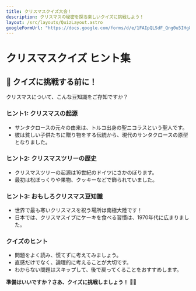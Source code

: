 ```yaml
---
title: クリスマスクイズ大会！
description: クリスマスの秘密を探る楽しいクイズに挑戦しよう！
layout: /src/layouts/QuizLayout.astro
googleFormUrl: "https://docs.google.com/forms/d/e/1FAIpQLSdF_Qng0u5IHg8l35OP1rAU4RhHssjO9lle06TAGlGx9Kka_g"
---
```


# クリスマスクイズ ヒント集

## 🎄 クイズに挑戦する前に！

クリスマスについて、こんな豆知識をご存知ですか？

### ヒント1: クリスマスの起源
- サンタクロースの元々の由来は、トルコ出身の聖ニコラスという聖人です。
- 彼は貧しい子供たちに贈り物をする伝統から、現代のサンタクロースの原型となりました。

### ヒント2: クリスマスツリーの歴史
- クリスマスツリーの起源は16世紀のドイツにさかのぼります。
- 最初は松ぼっくりや果物、クッキーなどで飾られていました。

### ヒント3: おもしろクリスマス豆知識
- 世界で最も寒いクリスマスを祝う場所は南極大陸です！
- 日本では、クリスマスイブにケーキを食べる習慣は、1970年代に広まりました。

### クイズのヒント
- 問題をよく読み、慌てずに考えてみましょう。
- 直感だけでなく、論理的に考えることが大切です。
- わからない問題はスキップして、後で戻ってくることをおすすめします。

**準備はいいですか？さあ、クイズに挑戦しましょう！** 🎅✨